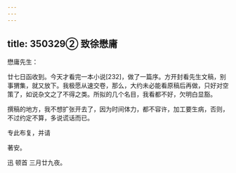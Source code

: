 ```yaml
---
---
---
```

title: 350329② 致徐懋庸
---




懋庸先生：

廿七日函收到。今天才看完一本小说[232]，做了一篇序。方开封看先生文稿，别事猬集，就又放下。我极愿从速交卷，那么，大约未必能看原稿后再做，只好对空策了，如说杂文之了不得之类。所拟的几个名目，我看都不好，欠明白显豁。

撰稿的地方，我不想扩张开去了，因为时间体力，都不容许，加工要生病，否则，不过约定不算，多说谎话而已。

专此布复，并请

著安。

迅 顿首 三月廿九夜。